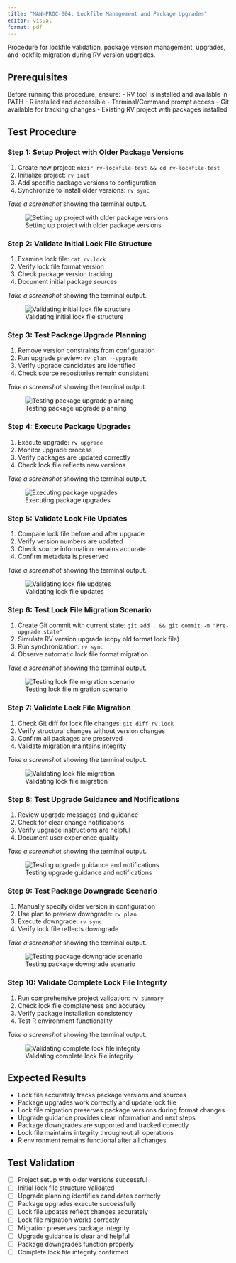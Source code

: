 ```yaml
---
title: "MAN-PROC-004: Lockfile Management and Package Upgrades"
editor: visual
format: pdf
---
```


Procedure for lockfile validation, package version management, upgrades, and lockfile migration during RV version upgrades.

## Prerequisites

Before running this procedure, ensure: - RV tool is installed and available in PATH - R installed and accessible - Terminal/Command prompt access - Git available for tracking changes - Existing RV project with packages installed

## Test Procedure

::: step
### Step 1: Setup Project with Older Package Versions

1.  Create new project: `mkdir rv-lockfile-test && cd rv-lockfile-test`
2.  Initialize project: `rv init`
3.  Add specific package versions to configuration
4.  Synchronize to install older versions: `rv sync`

*Take a screenshot* showing the terminal output.

![Setting up project with older package versions](images/man-proc-004-01.png){.screenshot}
:::

::: step
### Step 2: Validate Initial Lock File Structure

1.  Examine lock file: `cat rv.lock`
2.  Verify lock file format version
3.  Check package version tracking
4.  Document initial package sources

*Take a screenshot* showing the terminal output.

![Validating initial lock file structure](images/man-proc-004-02.png){.screenshot}
:::

::: step
### Step 3: Test Package Upgrade Planning

1.  Remove version constraints from configuration
2.  Run upgrade preview: `rv plan --upgrade`
3.  Verify upgrade candidates are identified
4.  Check source repositories remain consistent

*Take a screenshot* showing the terminal output.

![Testing package upgrade planning](images/man-proc-004-03.png){.screenshot}
:::

::: step
### Step 4: Execute Package Upgrades

1.  Execute upgrade: `rv upgrade`
2.  Monitor upgrade process
3.  Verify packages are updated correctly
4.  Check lock file reflects new versions

*Take a screenshot* showing the terminal output.

![Executing package upgrades](images/man-proc-004-04.png){.screenshot}
:::

::: step
### Step 5: Validate Lock File Updates

1.  Compare lock file before and after upgrade
2.  Verify version numbers are updated
3.  Check source information remains accurate
4.  Confirm metadata is preserved

*Take a screenshot* showing the terminal output.

![Validating lock file updates](images/man-proc-004-05.png){.screenshot}
:::

::: step
### Step 6: Test Lock File Migration Scenario

1.  Create Git commit with current state: `git add . && git commit -m "Pre-upgrade state"`
2.  Simulate RV version upgrade (copy old format lock file)
3.  Run synchronization: `rv sync`
4.  Observe automatic lock file format migration

*Take a screenshot* showing the terminal output.

![Testing lock file migration scenario](images/man-proc-004-06.png){.screenshot}
:::

::: step
### Step 7: Validate Lock File Migration

1.  Check Git diff for lock file changes: `git diff rv.lock`
2.  Verify structural changes without version changes
3.  Confirm all packages are preserved
4.  Validate migration maintains integrity

*Take a screenshot* showing the terminal output.

![Validating lock file migration](images/man-proc-004-07.png){.screenshot}
:::

::: step
### Step 8: Test Upgrade Guidance and Notifications

1.  Review upgrade messages and guidance
2.  Check for clear change notifications
3.  Verify upgrade instructions are helpful
4.  Document user experience quality

*Take a screenshot* showing the terminal output.

![Testing upgrade guidance and notifications](images/man-proc-004-08.png){.screenshot}
:::

::: step
### Step 9: Test Package Downgrade Scenario

1.  Manually specify older version in configuration
2.  Use plan to preview downgrade: `rv plan`
3.  Execute downgrade: `rv sync`
4.  Verify lock file reflects downgrade

*Take a screenshot* showing the terminal output.

![Testing package downgrade scenario](images/man-proc-004-09.png){.screenshot}
:::

::: step
### Step 10: Validate Complete Lock File Integrity

1.  Run comprehensive project validation: `rv summary`
2.  Check lock file completeness and accuracy
3.  Verify package installation consistency
4.  Test R environment functionality

*Take a screenshot* showing the terminal output.

![Validating complete lock file integrity](images/man-proc-004-10.png){.screenshot}
:::

## Expected Results

-   Lock file accurately tracks package versions and sources
-   Package upgrades work correctly and update lock file
-   Lock file migration preserves package versions during format changes
-   Upgrade guidance provides clear information and next steps
-   Package downgrades are supported and tracked correctly
-   Lock file maintains integrity throughout all operations
-   R environment remains functional after all changes

## Test Validation

-   [ ] Project setup with older versions successful
-   [ ] Initial lock file structure validated
-   [ ] Upgrade planning identifies candidates correctly
-   [ ] Package upgrades execute successfully
-   [ ] Lock file updates reflect changes accurately
-   [ ] Lock file migration works correctly
-   [ ] Migration preserves package integrity
-   [ ] Upgrade guidance is clear and helpful
-   [ ] Package downgrades function properly
-   [ ] Complete lock file integrity confirmed